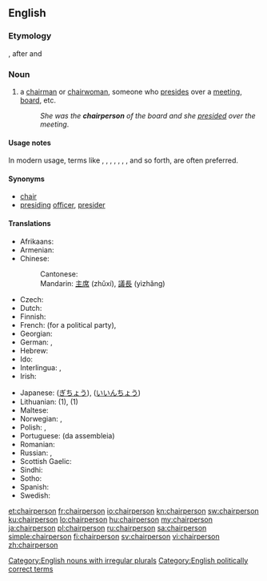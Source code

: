 ==English==

===Etymology===
{{compound|chair|person|lang=en}}, after {{term|chairman}} and {{term|chairwoman}}

===Noun===
{{en-noun|s|chairpeople}}

# a [[chairman]] or [[chairwoman]], someone who [[preside]]s over a [[meeting]], [[board]], etc.
#: ''She was the '''chairperson''' of the board and she [[preside]]d over the meeting''.

====Usage notes====
In modern usage, terms like {{term|chair}}, {{term|moderator}}, {{term|coordinator}}, {{term|presiding}} {{term|officer}}, {{term|group}} {{term|leader}}, {{term|head}}, {{term|facilitator}}, and so forth, are often preferred.

====Synonyms====
* [[chair]]
* [[presiding]] [[officer]], [[presider]]

====Translations====
{{trans-top|a person who presides over a meeting, a board}}
* Afrikaans: {{t|af|voorsitter}}
* Armenian: {{t|hy|նախագահ}}
* Chinese:
*: Cantonese: {{t|yue|主席|tr=zyu2 zik6|sc=Hani}} {{t|yue|議長|tr=ji5 zoeng2|sc=Hani}}
*: Mandarin: [[主席]] (zhǔxí), [[議長]] (yìzhǎng)
* Czech: {{t+|cs|předseda|m}}
* Dutch: {{t+|nl|voorzitter|m}}
* Finnish: {{t+|fi|puheenjohtaja}}
* French: {{t+|fr|secrétaire général}} (for a political party), {{t+|fr|président|m}}
* Georgian: {{t|ka|თავმჯდომარე|sc=Geor}}
* German: {{t+|de|Vorsitzender|m}}, {{t+|de|Vorsitzende|f}}
* Hebrew: {{t|he|יושב-ראש|m|tr=yoshev-rosh}}
* Ido: {{t+|io|prezidanto}}
* Interlingua: {{t|ia|presidente}}, {{t|ia|chairman}}
* Irish: {{t|ga|cathaoirleach|m}}
{{trans-mid}}
* Japanese: {{t+|ja|議長|tr=gichō}} ([[ぎちょう]]), {{t|ja|委員長|tr=iinchō}} ([[いいんちょう]])
* Lithuanian: {{t|lt|pirmininkas|m}} (1), {{t|lt|pirmininkė|f}} (1)
* Maltese: {{t|mt|ċermen}}
* Norwegian: {{t|no|styreformann}}, {{t|no|møteleder}}
* Polish: {{t+|pl|przewodniczący|m}}, {{t|pl|osoba przewodnicząca|f}}
* Portuguese: {{t+|pt|presidente}} (da assembleia)
* Romanian: {{t+|ro|director}}
* Russian: {{t+|ru|председа́тель|m|sc=Cyrl}}, {{t+|ru|председа́тельница|f|sc=Cyrl}}
* Scottish Gaelic: {{t|gd|neach-na-cathrach|m|f}}
* Sindhi: {{t+|sd|نِشِستمان|sc=Arab}}
* Sotho: {{t|st|modulasetulo}}
* Spanish: {{t+|es|presidente}}
* Swedish: {{t+|sv|ordförande}}
{{trans-bottom}}

[[Category:English nouns with irregular plurals]]
[[Category:English politically correct terms]]

[[et:chairperson]]
[[fr:chairperson]]
[[io:chairperson]]
[[kn:chairperson]]
[[sw:chairperson]]
[[ku:chairperson]]
[[lo:chairperson]]
[[hu:chairperson]]
[[my:chairperson]]
[[ja:chairperson]]
[[pl:chairperson]]
[[ru:chairperson]]
[[sa:chairperson]]
[[simple:chairperson]]
[[fi:chairperson]]
[[sv:chairperson]]
[[vi:chairperson]]
[[zh:chairperson]]